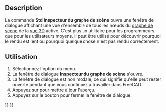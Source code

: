 <languages/>

{{Docnav/fr
|[[Std_ViewLoadImage/fr|Charger une image]]
|[[Std_DependencyGraph/fr|Graphe des dépendances]]
|[[Std_Tools_Menu/fr|Menu Outils]]
|IconL=Std_ViewLoadImage.svg
|IconR=Std_DependencyGraph.svg
|IconC=Freecad.svg
}}

{{GuiCommand/fr
|Name=Std SceneInspector
|Name/fr=Std Inspecteur du graphe de scène
|MenuLocation=Outils → Inspecter le graphe de scène‏‎...
|Workbenches=Tous
}}

==Description==

La commande '''Std Inspecteur du graphe de scène‏‎''' ouvre une fenêtre de dialogue affichant une vue d'ensemble de tous les nœuds du [[Scenegraph/fr|graphe de scène]] de la [[3D_view/fr|vue 3D]] active. C'est plus un utilitaire pour les programmeurs que pour les utilisateurs moyens. Il peut être utilisé pour découvrir pourquoi le rendu est lent ou pourquoi quelque chose n'est pas rendu correctement.

<span id="Usage"></span>
==Utilisation==

# Sélectionnez l'option {{MenuCommand|Outils → [[Image:Std_SceneInspector.svg|16px]] Inspecter le graphe de scène‏‎...}} du menu.
# La fenêtre de dialogue '''Inspecteur du graphe de scène''' s'ouvre.
# La fenêtre de dialogue est non modale, ce qui signifie qu'elle peut rester ouverte pendant que vous continuez à travailler dans FreeCAD.
# Appuyez sur {{Button|Actualiser}} pour mettre à jour l'aperçu.
# Appuyez sur le bouton {{Button|Fermer}} pour fermer la fenêtre de dialogue.


{{Docnav/fr
|[[Std_ViewLoadImage/fr|Charger une image]]
|[[Std_DependencyGraph/fr|Graphe des dépendances]]
|[[Std_Tools_Menu/fr|Menu Outils]]
|IconL=Std_ViewLoadImage.svg
|IconR=Std_DependencyGraph.svg
|IconC=Freecad.svg
}}

{{Std_Base_navi{{#translation:}}}}
{{Userdocnavi{{#translation:}}}}